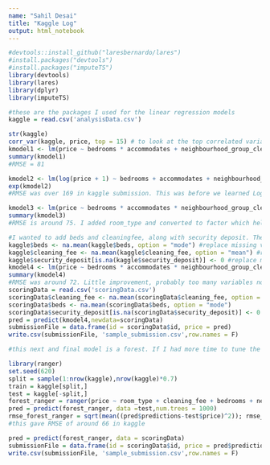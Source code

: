 ---
name: "Sahil Desai"
title: "Kaggle Log"
output: html_notebook
---


```{r}
#devtools::install_github("laresbernardo/lares")
#install.packages("devtools")
#install.packages("imputeTS")
library(devtools)
library(lares)
library(dplyr)
library(imputeTS)

#these are the packages I used for the linear regression models
kaggle = read.csv('analysisData.csv')

```


```{r}
str(kaggle)
corr_var(kaggle, price, top = 15) # to look at the top correlated variables plotted against price
kmodel1 <- lm(price ~ bedrooms * accommodates + neighbourhood_group_cleansed + guests_included + beds, data = kaggle)
summary(kmodel1)
#RMSE = 81
```

```{r}
kmodel2 <- lm(log(price + 1) ~ bedrooms + accommodates + neighbourhood_group_cleansed + guests_included, data = kaggle)
exp(kmodel2)
#RMSE was over 169 in kaggle submission. This was before we learned Log in class. So I did not know I had to use exp for predictions
```

```{r}
kmodel3 <- lm(price ~ bedrooms * accommodates * neighbourhood_group_cleansed + guests_included + factor(room_type) + bathrooms + review_scores_rating, data = kaggle)           
summary(kmodel3)
#RMSE is around 75. I added room_type and converted to factor which helped
```


```{r}
#I wanted to add beds and cleaningfee, along with security deposit. These variables had missing values, so i imputed them differently for each. This included imputing the data along with the scoring data.
kaggle$beds <- na.mean(kaggle$beds, option = "mode") #replace missing values with value that appears most 
kaggle$cleaning_fee <- na.mean(kaggle$cleaning_fee, option = "mean") #replace missing values with mean
kaggle$security_deposit[is.na(kaggle$security_deposit)] <- 0 #replace missing values with 0
kmodel4 <- lm(price ~ bedrooms * accommodates * neighbourhood_group_cleansed + guests_included + factor(room_type) + bathrooms + review_scores_rating + cleaning_fee + beds + security_deposit, data = kaggle)
summary(kmodel4)
#RMSE was around 72. Little improvement, probably too many variables now. But removing any of them just hurt the model
scoringData = read.csv('scoringData.csv')
scoringData$cleaning_fee <- na.mean(scoringData$cleaning_fee, option = "mean")
scoringData$beds <- na.mean(scoringData$beds, option = "mode")
scoringData$security_deposit[is.na(scoringData$security_deposit)] <- 0
pred = predict(kmodel4,newdata=scoringData)
submissionFile = data.frame(id = scoringData$id, price = pred)
write.csv(submissionFile, 'sample_submission.csv',row.names = F)
```

```{r}
#this next and final model is a forest. If I had more time to tune the model I would have gotten a better RMSE. Here it is.

library(ranger)
set.seed(620)
split = sample(1:nrow(kaggle),nrow(kaggle)*0.7)
train = kaggle[split,]
test = kaggle[-split,]
forest_ranger = ranger(price ~ room_type + cleaning_fee + bedrooms + neighbourhood_group_cleansed + accommodates + guests_included + beds + bathrooms + security_deposit + minimum_nights + review_scores_rating, data=kaggle, num.trees = 1000)
pred = predict(forest_ranger, data =test,num.trees = 1000)
rmse_forest_ranger = sqrt(mean((pred$predictions-test$price)^2)); rmse_forest_ranger
#this gave RMSE of around 66 in kaggle

pred = predict(forest_ranger, data = scoringData)
submissionFile = data.frame(id = scoringData$id, price = pred$predictions)
write.csv(submissionFile, 'sample_submission.csv',row.names = F)
```


